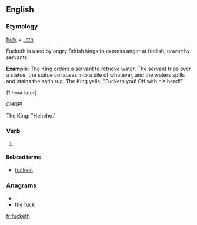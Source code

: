 ==English==

===Etymology===
[[fuck]] + [[-eth]]

Fucketh is used by angry British kings to express anger at foolish, unworthy servants. 

'''Example''': The King orders a servant to retrieve water. The servant trips over a statue, the statue collapses into a pile of whatever, and the waters spills and stains the satin rug. The King yells: "Fucketh you! Off with his head!"

(1 hour later)

CHOP!

The King: "Hehehe."

===Verb===
{{en-verb form}}

# {{vulgar}} {{qualifier|affected archaic}} {{form of|third-person singular|fuck}}

====Related terms====
* [[fuckest]]

===Anagrams===
* {{alphagram|cefhktu}}
* [[the fuck#English|the fuck]]

[[fr:fucketh]]